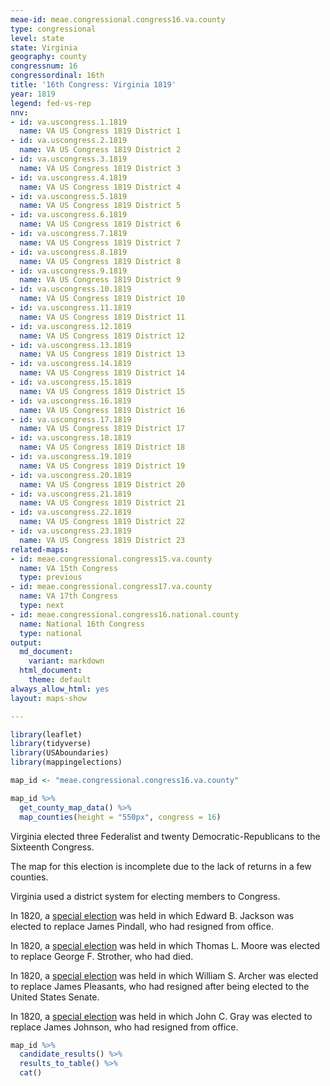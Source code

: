 ```yaml
---
meae-id: meae.congressional.congress16.va.county
type: congressional
level: state
state: Virginia
geography: county
congressnum: 16
congressordinal: 16th
title: '16th Congress: Virginia 1819'
year: 1819
legend: fed-vs-rep
nnv:
- id: va.uscongress.1.1819
  name: VA US Congress 1819 District 1
- id: va.uscongress.2.1819
  name: VA US Congress 1819 District 2
- id: va.uscongress.3.1819
  name: VA US Congress 1819 District 3
- id: va.uscongress.4.1819
  name: VA US Congress 1819 District 4
- id: va.uscongress.5.1819
  name: VA US Congress 1819 District 5
- id: va.uscongress.6.1819
  name: VA US Congress 1819 District 6
- id: va.uscongress.7.1819
  name: VA US Congress 1819 District 7
- id: va.uscongress.8.1819
  name: VA US Congress 1819 District 8
- id: va.uscongress.9.1819
  name: VA US Congress 1819 District 9
- id: va.uscongress.10.1819
  name: VA US Congress 1819 District 10
- id: va.uscongress.11.1819
  name: VA US Congress 1819 District 11
- id: va.uscongress.12.1819
  name: VA US Congress 1819 District 12
- id: va.uscongress.13.1819
  name: VA US Congress 1819 District 13
- id: va.uscongress.14.1819
  name: VA US Congress 1819 District 14
- id: va.uscongress.15.1819
  name: VA US Congress 1819 District 15
- id: va.uscongress.16.1819
  name: VA US Congress 1819 District 16
- id: va.uscongress.17.1819
  name: VA US Congress 1819 District 17
- id: va.uscongress.18.1819
  name: VA US Congress 1819 District 18
- id: va.uscongress.19.1819
  name: VA US Congress 1819 District 19
- id: va.uscongress.20.1819
  name: VA US Congress 1819 District 20
- id: va.uscongress.21.1819
  name: VA US Congress 1819 District 21
- id: va.uscongress.22.1819
  name: VA US Congress 1819 District 22
- id: va.uscongress.23.1819
  name: VA US Congress 1819 District 23
related-maps:
- id: meae.congressional.congress15.va.county
  name: VA 15th Congress
  type: previous
- id: meae.congressional.congress17.va.county
  name: VA 17th Congress
  type: next
- id: meae.congressional.congress16.national.county
  name: National 16th Congress
  type: national
output:
  md_document:
    variant: markdown
  html_document:
    theme: default
always_allow_html: yes
layout: maps-show

---
```


```r
library(leaflet)
library(tidyverse)
library(USAboundaries)
library(mappingelections)

map_id <- "meae.congressional.congress16.va.county"
```

<div class="map">

```r
map_id %>%
  get_county_map_data() %>%
  map_counties(height = "550px", congress = 16)
```

</div>

Virginia elected three Federalist and twenty Democratic-Republicans to the Sixteenth Congress.

The map for this election is incomplete due to the lack of returns in a few counties.

Virginia used a district system for electing members to Congress.

In 1820, a [special election](https://elections.lib.tufts.edu/catalog/tufts:va.special.uscongress.1.1820) was held in which Edward B. Jackson was elected to replace James Pindall, who had resigned from office.

In 1820, a [special election](https://elections.lib.tufts.edu/catalog/tufts:va.special.uscongress.10.1820) was held in which Thomas L. Moore was elected to replace George F. Strother, who had died.

In 1820, a [special election](https://elections.lib.tufts.edu/catalog/tufts:va.special.uscongress.17.1820) was held in which William S. Archer was elected to replace James Pleasants, who had resigned after being elected to the United States Senate.

In 1820, a [special election](https://elections.lib.tufts.edu/catalog/tufts:va.special.uscongress.20.1820) was held in which John C. Gray was elected to replace James Johnson, who had resigned from office.

<div class="results-table">

```r
map_id %>%
  candidate_results() %>%
  results_to_table() %>%
  cat()
```

</div>

